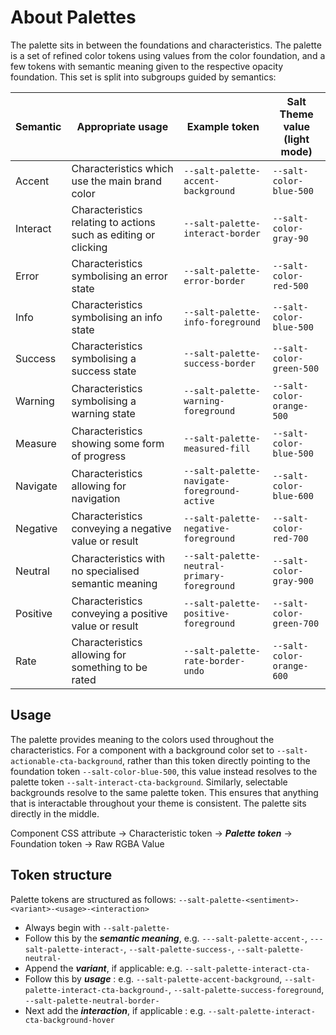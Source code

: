 
<Meta title="Theme/Palettes/About Palettes" />

# About Palettes

The palette sits in between the foundations and characteristics. The palette is a set of refined color tokens using values from the color foundation, and a few tokens with semantic meaning given to the respective opacity foundation. This set is split into subgroups guided by semantics:

| Semantic | Appropriate usage                                               | Example token                               | Salt Theme value<br /> (light mode) |
| -------- | --------------------------------------------------------------- | ------------------------------------------- | ----------------------------------- |
| Accent   | Characteristics which use the main brand color                  | `--salt-palette-accent-background`          | `--salt-color-blue-500`             |
| Interact | Characteristics relating to actions such as editing or clicking | `--salt-palette-interact-border`            | `--salt-color-gray-90`              |
| Error    | Characteristics symbolising an error state                      | `--salt-palette-error-border`               | `--salt-color-red-500`              |
| Info     | Characteristics symbolising an info state                       | `--salt-palette-info-foreground`            | `--salt-color-blue-500`             |
| Success  | Characteristics symbolising a success state                     | `--salt-palette-success-border`             | `--salt-color-green-500`            |
| Warning  | Characteristics symbolising a warning state                     | `--salt-palette-warning-foreground`         | `--salt-color-orange-500`           |
| Measure  | Characteristics showing some form of progress                   | `--salt-palette-measured-fill`              | `--salt-color-blue-500`             |
| Navigate | Characteristics allowing for navigation                         | `--salt-palette-navigate-foreground-active` | `--salt-color-blue-600`             |
| Negative | Characteristics conveying a negative value or result            | `--salt-palette-negative-foreground`        | `--salt-color-red-700`              |
| Neutral  | Characteristics with no specialised semantic meaning            | `--salt-palette-neutral-primary-foreground` | `--salt-color-gray-900`             |
| Positive | Characteristics conveying a positive value or result            | `--salt-palette-positive-foreground`        | `--salt-color-green-700`            |
| Rate     | Characteristics allowing for something to be rated              | `--salt-palette-rate-border-undo`           | `--salt-color-orange-600`           |

## Usage

The palette provides meaning to the colors used throughout the characteristics. For a component with a background color set to `--salt-actionable-cta-background`, rather than this token directly pointing to the foundation token `--salt-color-blue-500`, this value instead resolves to the palette token `--salt-interact-cta-background`. Similarly, selectable backgrounds resolve to the same palette token. This ensures that anything that is interactable throughout your theme is consistent. The palette sits directly in the middle.

Component CSS attribute &#8594; Characteristic token &#8594; **_Palette token_** &#8594; Foundation token &#8594; Raw RGBA Value

## Token structure

Palette tokens are structured as follows: `--salt-palette-<sentiment>-<variant>-<usage>-<interaction>`

- Always begin with `--salt-palette-`
- Follow this by the **_semantic meaning_**, e.g. `---salt-palette-accent-`, `---salt-palette-interact-`, `--salt-palette-success-`, `--salt-palette-neutral-`
- Append the **_variant_**, if applicable: e.g. `--salt-palette-interact-cta-`
- Follow this by **_usage_** : e.g. `--salt-palette-accent-background`, `--salt-palette-interact-cta-background-`, `--salt-palette-success-foreground`, `--salt-palette-neutral-border-`
- Next add the **_interaction_**, if applicable : e.g. `--salt-palette-interact-cta-background-hover`
